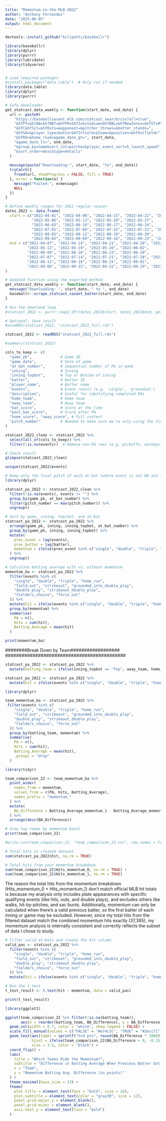 ```yaml
---
title: "Momentum-in-the-MLB-2022"
author: "Anthony Fernandez"
date: "2025-06-05"
output: html_document
---
```


```r
devtools::install_github("billpetti/baseballr")

library(baseballr)
library(dplyr)
library(purrr)
library(lubridate)
library(tidyverse)


# Load required packages
#install.packages("data.table")  # Only run if needed
library(data.table)
library(dplyr)
library(purrr)

```

```r


# Safe downloader
get_statcast_data_weekly <- function(start_date, end_date) {
  url <- paste0(
    "https://baseballsavant.mlb.com/statcast_search/csv?all=true",
    "&hfPT=&hfAB=&hfBBT=&hfPR=&hfZ=&stadium=&hfBBL=&hfNewZones=&hfGT=R%7CPO%7CS%7C",
    "&hfC&hfSit=&hfOuts=&opponent=&pitcher_throws=&batter_stands=",
    "&hfSA=&player_type=batter&hfInfield=&team=&position=&hfOutfield=",
    "&hfRO=&home_road=&game_date_gt=", start_date,
    "&game_date_lt=", end_date,
    "&group_by=name&sort_col=pitches&player_event_sort=h_launch_speed",
    "&sort_order=desc&type=details"
  )
  
  message(paste("Downloading:", start_date, "to", end_date))
  tryCatch({
    fread(url, showProgress = FALSE, fill = TRUE)
  }, error = function(e) {
    message("Failed:", e$message)
    NULL
  })
}

```

```r
# Define weekly ranges for 2022 regular season
dates_2022 <- data.frame(
  start = c("2022-04-01", "2022-04-08", "2022-04-15", "2022-04-22", "2022-04-29",
            "2022-05-06", "2022-05-13", "2022-05-20", "2022-05-27",
            "2022-06-03", "2022-06-10", "2022-06-17", "2022-06-24",
            "2022-07-01", "2022-07-08", "2022-07-15", "2022-07-22", "2022-07-29",
            "2022-08-05", "2022-08-12", "2022-08-19", "2022-08-26",
            "2022-09-02", "2022-09-09", "2022-09-16", "2022-09-23", "2022-09-30"),
  end = c("2022-04-07", "2022-04-14", "2022-04-21", "2022-04-28", "2022-05-05",
          "2022-05-12", "2022-05-19", "2022-05-26", "2022-06-02",
          "2022-06-09", "2022-06-16", "2022-06-23", "2022-06-30",
          "2022-07-07", "2022-07-14", "2022-07-21", "2022-07-28", "2022-08-04",
          "2022-08-11", "2022-08-18", "2022-08-25", "2022-09-01",
          "2022-09-08", "2022-09-15", "2022-09-22", "2022-09-29", "2022-10-06")
)

# Updated function using the exported method
get_statcast_data_weekly <- function(start_date, end_date) {
  message("Downloading: ", start_date, " to ", end_date)
  baseballr::scrape_statcast_savant_batter(start_date, end_date)
}

# Run the download loop
#statcast_2022 <- purrr::map2_dfr(dates_2022$start, dates_2022$end, get_statcast_data_weekly)

# Optional: Save result
#saveRDS(statcast_2022, "statcast_2022_full.rds")

statcast_2022 <- readRDS("statcast_2022_full.rds")

```





```r
#summary(statcast_2022)

cols_to_keep <- c(
  "game_pk",             # Game ID
  "game_date",           # Date of game
  "at_bat_number",       # Sequential number of PA in game
  "inning",              # Inning
  "inning_topbot",       # Top or Bottom of inning
  "batter",              # Batter ID
  "player_name",         # Batter name
  "events",              # Event result (e.g. 'single', 'groundout')
  "description",         # Useful for identifying completed PAs
  "home_team",           # Home team
  "away_team",           # Away team
  "bat_score",           # Score at the time
  "post_bat_score",      # Score after PA
  "home_score", "away_score", # Full context
  "pitch_number"         # Needed to make sure we're only using the final pitch of the PA
)

statcast_2022_clean <- statcast_2022 %>%
  select(all_of(cols_to_keep)) %>%
  filter(!is.na(events))  # Remove non-PA rows (e.g. pickoffs, warmups)

# Check result
glimpse(statcast_2022_clean)

unique(statcast_2022$events)


```
```r
# Keep only the final pitch of each at-bat (where event is not NA and last pitch_number per at_bat)
library(dplyr)

statcast_pa_2022 <- statcast_2022_clean %>%
  filter(!is.na(events), events != "") %>%
  group_by(game_pk, at_bat_number) %>%
  filter(pitch_number == max(pitch_number)) %>%
  ungroup()

```

```r
# Sort by game, inning, top/bot, and at-bat
statcast_pa_2022 <- statcast_pa_2022 %>%
  arrange(game_pk, inning, inning_topbot, at_bat_number) %>%
  group_by(game_pk, inning, inning_topbot) %>%
  mutate(
    prev_event = lag(events),
    prev_batter = lag(batter),
    momentum = ifelse(prev_event %in% c("single", "double", "triple", "home_run", "sac_fly"), 1, 0)
  ) %>%
  ungroup()

```

```r
# Calculate batting average with vs. without momentum
momentum_ba <- statcast_pa_2022 %>%
  filter(events %in% c(
    "single", "double", "triple", "home_run",
    "field_out", "strikeout", "grounded_into_double_play",
    "double_play", "strikeout_double_play",
    "fielders_choice", "force_out"
  )) %>%
  mutate(hit = ifelse(events %in% c("single", "double", "triple", "home_run"), 1, 0)) %>%
  group_by(momentum) %>%
  summarise(
    PA = n(),
    Hits = sum(hit),
    Batting_Average = mean(hit)
  )

print(momentum_ba)


```





############################################
########Break Down by Team##################
############################################

```r
statcast_pa_2022 <- statcast_pa_2022 %>%
  mutate(batting_team = ifelse(inning_topbot == "Top", away_team, home_team))

statcast_pa_2022 <- statcast_pa_2022 %>%
  mutate(hit = ifelse(events %in% c("single", "double", "triple", "home_run"), 1, 0))

```

```r
library(dplyr)

team_momentum_ba <- statcast_pa_2022 %>%
 filter(events %in% c(
    "single", "double", "triple", "home_run",
    "field_out", "strikeout", "grounded_into_double_play",
    "double_play", "strikeout_double_play",
    "fielders_choice", "force_out"
  )) %>%
  group_by(batting_team, momentum) %>%
  summarise(
    PA = n(),
    Hits = sum(hit),
    Batting_Average = mean(hit),
    .groups = "drop"
  )

```

```r
library(tidyr)

team_comparison_22 <- team_momentum_ba %>%
  pivot_wider(
    names_from = momentum,
    values_from = c(PA, Hits, Batting_Average),
    names_prefix = "momentum_"
  ) %>%
  mutate(
    BA_Difference = Batting_Average_momentum_1 - Batting_Average_momentum_0
  ) %>%
  arrange(desc(BA_Difference))

# View top teams by momentum boost
print(team_comparison_22)

#write.csv(team_comparison_22, "team_comparison_22.csv", row.names = FALSE)

```

```r
# Total hits in cleaned dataset
sum(statcast_pa_2022$hit, na.rm = TRUE)

# Total hits from your momentum breakdown
sum(team_comparison_22$Hits_momentum_0, na.rm = TRUE) + 
sum(team_comparison_22$Hits_momentum_1, na.rm = TRUE)

```


The reason the total hits from the momentum breakdown (Hits_momentum_0 + Hits_momentum_1) don't match official MLB hit totals is because my analysis only includes plate appearances with specific qualifying events (like hits, outs, and double plays), and excludes others like walks, hit-by-pitches, and sac bunts. Additionally, momentum can only be calculated when there's a valid previous batter, so the first batter of each inning or game may be excluded. However, since my total hits from the filtered dataset match the combined momentum hits exactly (37,395), my momentum analysis is internally consistent and correctly reflects the subset of data I chose to study.


```r
# Filter valid at-bats and create the hit column
valid_pas <- statcast_pa_2022 %>%
  filter(events %in% c(
    "single", "double", "triple", "home_run",
    "field_out", "strikeout", "grounded_into_double_play",
    "double_play", "strikeout_double_play",
    "fielders_choice", "force_out"
  )) %>%
  mutate(hit = ifelse(events %in% c("single", "double", "triple", "home_run"), 1, 0))

# Run the t-test
t_test_result <- t.test(hit ~ momentum, data = valid_pas)

print(t_test_result)

```


```r
library(ggplot2)

ggplot(team_comparison_22 %>% filter(!is.na(batting_team)), 
       aes(x = reorder(batting_team, BA_Difference), y = BA_Difference, fill = BA_Difference > 0)) +
  geom_col(width = 0.7, color = "white", show.legend = FALSE) +
  scale_fill_manual(values = c("FALSE" = "#e74c3c", "TRUE" = "#2ecc71")) +
  geom_text(aes(label = sprintf("%+d pts", round(BA_Difference * 1000))), 
            hjust = ifelse(team_comparison_22$BA_Difference > 0, -0.15, 1.1), 
            size = 3.5, color = "black") +
  coord_flip() +
  labs(
    title = "Which Teams Ride the Momentum?",
    subtitle = "Difference in Batting Average When Previous Batter Got a Hit or Sac Fly (2022)",
    x = "Team",
    y = "Momentum Batting Avg. Difference (in points)"
  ) +
  theme_minimal(base_size = 13) +
  theme(
    plot.title = element_text(face = "bold", size = 16),
    plot.subtitle = element_text(color = "gray30", size = 12),
    panel.grid.major.y = element_blank(),
    panel.grid.minor = element_blank(),
    axis.text.y = element_text(face = "bold")
  )

```